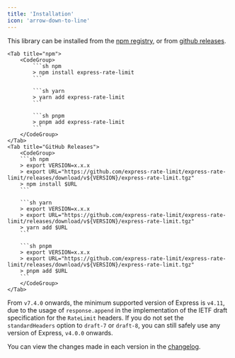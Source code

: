 ```yaml
---
title: 'Installation'
icon: 'arrow-down-to-line'
---
```


This library can be installed from the
[npm registry](https://npm.im/express-rate-limit), or from
[github releases](https://github.com/express-rate-limit/express-rate-limit/releases).

<Tabs>

    <Tab title="npm">
    	<CodeGroup>
       		```sh npm
       		> npm install express-rate-limit
       		```

        	```sh yarn
        	> yarn add express-rate-limit
        	```

        	```sh pnpm
        	> pnpm add express-rate-limit
        	```
    	</CodeGroup>
    </Tab>
    <Tab title="GitHub Releases">
    	<CodeGroup>
       	```sh npm
        > export VERSION=x.x.x
       	> export URL="https://github.com/express-rate-limit/express-rate-limit/releases/download/v${VERSION}/express-rate-limit.tgz"
       	> npm install $URL
       	```

        ```sh yarn
        > export VERSION=x.x.x
        > export URL="https://github.com/express-rate-limit/express-rate-limit/releases/download/v${VERSION}/express-rate-limit.tgz"
        > yarn add $URL
        ```

        ```sh pnpm
        > export VERSION=x.x.x
        > export URL="https://github.com/express-rate-limit/express-rate-limit/releases/download/v${VERSION}/express-rate-limit.tgz"
        > pnpm add $URL
        ```
        </CodeGroup>
    </Tab>

</Tabs>

<Note>

From `v7.4.0` onwards, the minimum supported version of Express is `v4.11`, due
to the usage of `response.append` in the implementation of the IETF draft
specification for the `RateLimit` headers. If you do not set the
`standardHeaders` option to `draft-7` or `draft-8`, you can still safely use any
version of Express, `v4.0.0` onwards.

</Note>

You can view the changes made in each version in the
[changelog](../reference/changelog).
